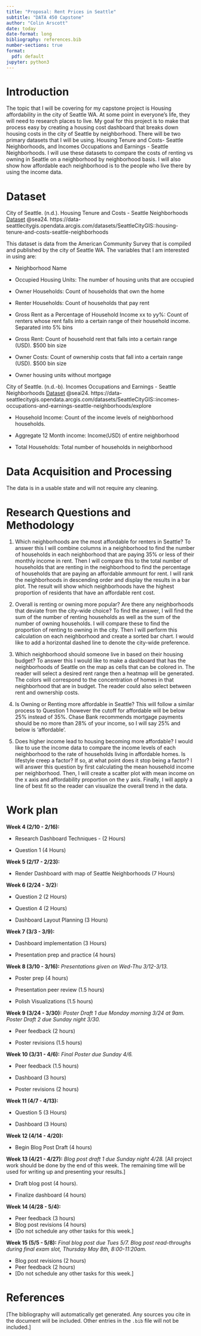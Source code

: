 ```yaml
---
title: "Proposal: Rent Prices in Seattle"
subtitle: "DATA 450 Capstone"
author: "Colin Arscott"
date: today
date-format: long
bibliography: references.bib
number-sections: true
format:
  pdf: default
jupyter: python3
---
```


# Introduction

The topic that I will be covering for my capstone project is Housing affordability in the city of Seattle WA. At some point in everyone's life, they will need to research places to live. My goal for this project is to make that process easy by creating a housing cost dashboard that breaks down housing costs in the city of Seattle by neighborhood. There will be two primary datasets that I will be using. Housing Tenure and Costs- Seattle Neighborhoods, and Incomes Occupations and Earnings - Seattle Neighborhoods. I will use these datasets to compare the costs of renting vs owning in Seattle on a neighborhood by neighborhood basis. I will also show how affordable each neighborhood is to the people who live there by using the income data.

# Dataset


  City of Seattle. (n.d.). Housing Tenure and Costs - Seattle Neighborhoods [Dataset] @sea24. https://data-seattlecitygis.opendata.arcgis.com/datasets/SeattleCityGIS::housing-tenure-and-costs-seattle-neighborhoods

  This dataset is data from the American Community Survey that is compiled and published by the city of Seattle WA. 
  The variables that I am interested in using are:

  * Neighborhood Name

  * Occupied Housing Units: The number of housing units that are occupied

  * Owner Households: Count of households that own the home

  * Renter Households: Count of households that pay rent

  * Gross Rent as a Percentage of Household Income xx to yy%: Count of renters whose rent falls into a certain range of their household income. Separated into 5% bins

  * Gross Rent: Count of household rent that falls into a certain range (USD). $500 bin size

  * Owner Costs: Count of ownership costs that fall into a certain range (USD). $500 bin size

  * Owner housing units without mortgage


  City of Seattle. (n.d.-b). Incomes Occupations and Earnings - Seattle Neighborhoods [Dataset] @seai24. https://data-seattlecitygis.opendata.arcgis.com/datasets/SeattleCityGIS::incomes-occupations-and-earnings-seattle-neighborhoods/explore
  
  * Household Income: Count of the income levels of neighborhood households.

  * Aggregate 12 Month income: Income(USD) of entire neighborhood

  * Total Households: Total number of households in neighborhood


# Data Acquisition and Processing

The data is in a usable state and will not require any cleaning.

# Research Questions and Methodology


1. Which neighborhoods are the most affordable for renters in Seattle? To answer this I will combine columns in a neighborhood to find the number of households in each neighborhood
that are paying 35% or less of their monthly income in rent. Then I will compare this to the total number of households that are renting in the neighborhood to find the percentage of households that are paying an affordable ammount for rent. I will rank the neighborhoods in descending order and display the results in a bar plot. The result will show which neighborhoods have the highest proportion of residents that have an affordable rent cost.


2. Overall is renting or owning more popular? Are there any neighborhoods that deviate from the city-wide choice? To find the answer, I will find the sum of the number of renting households as well as the sum of the number of owning households. I will compare these to find the proportion of renting to owning in the city. Then I will perform this calculation on each neighborhood and create a sorted bar chart. I would like to add a horizontal dashed line to denote the city-wide preference. 

3. Which neighborhood should someone live in based on their housing budget? To answer this I would like to make a dashboard that has the neighborhoods of Seattle on the map as cells that can be colored in. The reader will select a desired rent range then a heatmap will be generated. The colors will correspond to the concentration of homes in that neighborhood that are in budget. The reader could also select between rent and ownership costs.

4. Is Owning or Renting more affordable in Seattle? This will follow a similar process to Question 1 however the cutoff for affordable will be below 25% instead of 35%. Chase Bank recommends mortgage payments should be no more than 28% of your income, so I will say 25% and below is 'affordable'.

5. Does higher income lead to housing becoming more affordable? I would like to use the income data to compare the income levels of each neighborhood to the rate of households living in affordable homes. Is lifestyle creep a factor? If so, at what point does it stop being a factor? I will answer this question by first calculating the mean household income per neighborhood. Then, I will create a scatter plot with mean income on the x axis and affordability proportion on the y axis. Finally, I will apply a line of best fit so the reader can visualize the overall trend in the data.

# Work plan


**Week 4 (2/10 - 2/16):** 

* Research Dashboard Techniques - (2 Hours)

* Question 1 (4 Hours)

**Week 5 (2/17 - 2/23):**

* Render Dashboard with map of Seattle Neighborhoods (7 Hours)

**Week 6 (2/24 - 3/2):**

* Question 2 (2 Hours)

* Question 4 (2 Hours)

* Dashboard Layout Planning (3 Hours)

**Week 7 (3/3 - 3/9):**

* Dashboard implementation (3 Hours)

* Presentation prep and practice (4 hours)

**Week 8 (3/10 - 3/16):** *Presentations given on Wed-Thu 3/12-3/13.*

* Poster prep (4 hours)

* Presentation peer review (1.5 hours)

* Polish Visualizations (1.5 hours)

**Week 9 (3/24 - 3/30):** *Poster Draft 1 due Monday morning 3/24 at 9am. Poster Draft 2 due Sunday night 3/30.*

* Peer feedback (2 hours)

* Poster revisions (1.5 hours)

**Week 10 (3/31 - 4/6):** *Final Poster due Sunday 4/6.*

* Peer feedback (1.5 hours)

* Dashboard (3 hours)

* Poster revisions (2 hours)

**Week 11 (4/7 - 4/13):**

* Question 5 (3 Hours)

* Dashboard (3 Hours)

**Week 12 (4/14 - 4/20):**

* Begin Blog Post Draft (4 hours)

**Week 13 (4/21 - 4/27):** *Blog post draft 1 due Sunday night 4/28.*
[All project work should be done by the end of this 
week. The remaining time will be used for writing up and presenting your results.]

* Draft blog post (4 hours).

* Finalize dashboard (4 hours)

**Week 14 (4/28 - 5/4):**

* Peer feedback (3 hours)
* Blog post revisions (4 hours)
* [Do not schedule any other tasks for this week.]

**Week 15 (5/5 - 5/8):**  *Final blog post due Tues 5/7. Blog post read-throughs during final exam slot, Thursday May 8th, 8:00-11:20am.*

* Blog post revisions (2 hours)
* Peer feedback (2 hours)
* [Do not schedule any other tasks for this week.]

# References

[The bibliography will automatically get generated. Any sources you
cite in the document will be included. Other entries in the `.bib` file
will not be included.]